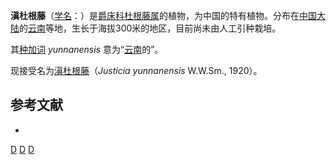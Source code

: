 {{Speciesbox
| genus = Calophanoides
| species = yunnanensis
| authority = (W. W. Sm.) [[吴征镒|C. Y. Wu]]
}}

'''滇杜根藤'''（[[学名|学名]]：{{lang|la|''Calophanoides yunnanensis''}}）是[[爵床科|爵床科]][[杜根藤属|杜根藤属]]的植物，为中国的特有植物。分布在[[中国大陆|中国大陆]]的[[云南|云南]]等地，生长于海拔300米的地区，目前尚未由人工引种栽培。

其[[种加词|种加词]] ''yunnanensis'' 意为“[[云南|云南]]的”。

现接受名为[[滇杜根藤|滇杜根藤]]（''Justicia yunnanensis'' W.W.Sm., 1920）。

== 参考文献 ==
<div class="references-small">
* {{cite web| url =http://www.bioinfo.cn/db05/KmzwSpecies.php?action=view&id=35| title =滇杜根藤| work =《中国高等植物数据库全库》| publisher =中国科学院微生物研究所| author =昆明植物研究所| accessdate =2009-02-20| archive-date =2016-03-05| archive-url =https://web.archive.org/web/20160305002426/http://www.bioinfo.cn/db05/KmzwSpecies.php?action=view&id=35| dead-url =yes}}
</div>
{{Taxonbar|from=Q15224829}}

[[Category:杜根藤属|D]]
[[Category:中国特有植物|D]]
[[Category:云南植物|D]]


{{植物小作品}}